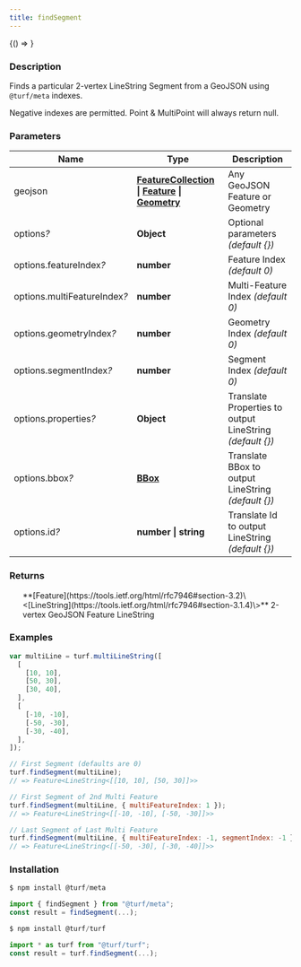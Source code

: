 ```yaml
---
title: findSegment
---
```



<!-- Expose turf as global var for experimenting in the browser console -->

<BrowserOnly>{() => <WindowTurfGlobal turf={turf} />}</BrowserOnly>

### Description

Finds a particular 2-vertex LineString Segment from a GeoJSON using `@turf/meta` indexes.

Negative indexes are permitted.
Point & MultiPoint will always return null.

### Parameters

| Name                              | Type                                                                                                                                                                                                  | Description                                                |
| --------------------------------- | ----------------------------------------------------------------------------------------------------------------------------------------------------------------------------------------------------- | ---------------------------------------------------------- |
| geojson                           | **[FeatureCollection](https://tools.ietf.org/html/rfc7946#section-3.3) \| [Feature](https://tools.ietf.org/html/rfc7946#section-3.2) \| [Geometry](https://tools.ietf.org/html/rfc7946#section-3.1)** | Any GeoJSON Feature or Geometry                            |
| options<i>?</i>                   | **Object**                                                                                                                                                                                            | Optional parameters _(default \{\})_                       |
| options.featureIndex<i>?</i>      | **number**                                                                                                                                                                                            | Feature Index _(default 0)_                                |
| options.multiFeatureIndex<i>?</i> | **number**                                                                                                                                                                                            | Multi-Feature Index _(default 0)_                          |
| options.geometryIndex<i>?</i>     | **number**                                                                                                                                                                                            | Geometry Index _(default 0)_                               |
| options.segmentIndex<i>?</i>      | **number**                                                                                                                                                                                            | Segment Index _(default 0)_                                |
| options.properties<i>?</i>        | **Object**                                                                                                                                                                                            | Translate Properties to output LineString _(default \{\})_ |
| options.bbox<i>?</i>              | **[BBox](https://tools.ietf.org/html/rfc7946#section-5)**                                                                                                                                             | Translate BBox to output LineString _(default \{\})_       |
| options.id<i>?</i>                | **number \| string**                                                                                                                                                                                  | Translate Id to output LineString _(default \{\})_         |

### Returns

<ul>
  **[Feature](https://tools.ietf.org/html/rfc7946#section-3.2)\<[LineString](https://tools.ietf.org/html/rfc7946#section-3.1.4)\>** 2-vertex GeoJSON Feature LineString

</ul>

### Examples

```javascript
var multiLine = turf.multiLineString([
  [
    [10, 10],
    [50, 30],
    [30, 40],
  ],
  [
    [-10, -10],
    [-50, -30],
    [-30, -40],
  ],
]);

// First Segment (defaults are 0)
turf.findSegment(multiLine);
// => Feature<LineString<[[10, 10], [50, 30]]>>

// First Segment of 2nd Multi Feature
turf.findSegment(multiLine, { multiFeatureIndex: 1 });
// => Feature<LineString<[[-10, -10], [-50, -30]]>>

// Last Segment of Last Multi Feature
turf.findSegment(multiLine, { multiFeatureIndex: -1, segmentIndex: -1 });
// => Feature<LineString<[[-50, -30], [-30, -40]]>>
```

### Installation

```javascript
$ npm install @turf/meta

import { findSegment } from "@turf/meta";
const result = findSegment(...);
```

```javascript
$ npm install @turf/turf

import * as turf from "@turf/turf";
const result = turf.findSegment(...);
```
